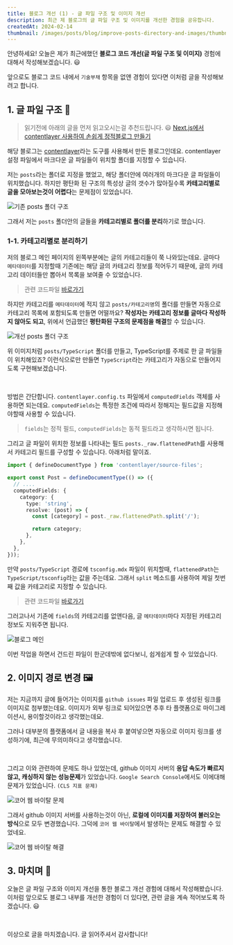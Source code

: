 ```yaml
---
title: 블로그 개선 (1) - 글 파일 구조 및 이미지 개선
description: 최근 제 블로그의 글 파일 구조 및 이미지를 개선한 경험을 공유합니다.
createdAt: 2024-02-14
thumbnail: /images/posts/blog/improve-posts-directory-and-images/thumbnail.png
---
```


안녕하세요! 오늘은 제가 최근에했던 **블로그 코드 개선(글 파일 구조 및 이미지)** 경험에 대해서 작성해보겠습니다. 😃

앞으로도 블로그 코드 내에서 `기술부채` 항목을 없앤 경험이 있다면 이처럼 글을 작성해보려고 합니다.

## 1. 글 파일 구조 📜

> 읽기전에 아래의 글을 먼저 읽고오시는걸 추천드립니다. 😃
> [Next.js에서 contentlayer 사용하여 손쉽게 정적블로그 만들기](https://yiyb-blog.vercel.app/posts/nextjs-contentlayer-blog)

해당 블로그는 [contentlayer](https://contentlayer.dev)라는 도구를 사용해서 만든 블로그인데요. contentlayer 설정 파일에서 마크다운 글 파일들이 위치할 폴더를 지정할 수 있습니다.

저는 `posts`라는 폴더로 지정을 했었고, 해당 폴더안에 여러개의 마크다운 글 파일들이 위치했습니다. 하지만 평탄화 된 구조의 특성상 글의 갯수가 많아질수록 **카테고리별로 글을 모아보는것이 어렵다**는 문제점이 있었습니다.

![기존 posts 폴더 구조](/images/posts/blog/improve-posts-directory-and-images/original-posts-directory.png)

그래서 저는 `posts` 폴더안의 글들을 **카테고리별로 폴더를 분리**하기로 했습니다.

### 1-1. 카테고리별로 분리하기

저의 블로그 메인 페이지의 왼쪽부분에는 글의 카테고리들이 쭉 나와있는데요. 글마다 `메타데이터`를 지정할때 기존에는 해당 글의 카테고리 정보를 적어두기 때문에, 글의 카테고리 데이터들만 뽑아서 목록을 보여줄 수 있었습니다.

> 관련 코드파일 [바로가기](https://github.com/yiyb0603/yiyb-blog/blob/develop/src/utils/contentlayer/index.ts)

하지만 카테고리를 `메타데이터`에 적지 않고 `posts/카테고리명`의 폴더를 만들면 자동으로 카테고리 목록에 포함되도록 만들면 어떨까요? **작성자는 카테고리 정보를 글마다 작성하지 않아도 되고**, 위에서 언급했던 **평탄화된 구조의 문제점을 해결**할 수 있습니다.

![개선 posts 폴더 구조](/images/posts/blog/improve-posts-directory-and-images/improve-posts-directory.png)

위 이미지처럼 `posts/TypeScript` 폴더를 만들고, TypeScript를 주제로 한 글 파일들이 위치해있죠? 이런식으로만 만들면 `TypeScript`라는 카테고리가 자동으로 만들어지도록 구현해보겠습니다.

<br />

방법은 간단합니다. `contentlayer.config.ts` 파일에서 `computedFields` 객체를 사용하면 되는데요. `computedFields`는 특정한 조건에 따라서 정해지는 필드값을 지정해야할때 사용할 수 있습니다.

> `fields`는 정적 필드, `computedFields`는 동적 필드라고 생각하시면 됩니다.

그리고 글 파일이 위치한 정보를 나타내는 필드 `posts._raw.flattenedPath`를 사용해서 카테고리 필드를 구성할 수 있습니다. 아래처럼 말이죠.

```typescript
import { defineDocumentType } from 'contentlayer/source-files';

export const Post = defineDocumentType(() => ({
  // ....
  computedFields: {
    category: {
      type: 'string',
      resolve: (post) => {
        const [category] = post._raw.flattenedPath.split('/');

        return category;
      },
    },
  },
}));
```

만약 `posts/TypeScript` 경로에 `tsconfig.mdx` 파일이 위치할때, `flattenedPath`는 `TypeScript/tsconfig`라는 값을 주는데요. 그래서 `split` 메소드를 사용하여 제일 첫번째 값을 카테고리로 지정할 수 있습니다.

> 관련 코드파일 [바로가기](https://github.com/yiyb0603/yiyb-blog/blob/develop/contentlayer.config.ts)

그러고나서 기존에 `fields`의 카테고리를 없앤다음, 글 `메타데이터`마다 지정된 카테고리 정보도 지워주면 됩니다.

![블로그 메인](/images/posts/blog/improve-posts-directory-and-images/blog-main.png)

이번 작업을 하면서 건드린 파일이 한군데밖에 없다보니, 쉽게쉽게 할 수 있었습니다.

## 2. 이미지 경로 변경 🖼️

저는 지금까지 글에 들어가는 이미지를 `github issues` 파일 업로드 후 생성된 링크를 이미지로 첨부했는데요. 이미지가 외부 링크로 되어있으면 추후 타 플랫폼으로 마이그레이션시, 용이할것이라고 생각했는데요.

그러나 대부분의 플랫폼에서 글 내용을 복사 후 붙여넣으면 자동으로 이미지 링크를 생성하기에, 최근에 무의미하다고 생각했습니다.

<br />

그리고 이와 관련하여 문제도 하나 있었는데, github 이미지 서버의 **응답 속도가 빠르지 않고, 캐싱하지 않는 성능문제**가 있었습니다. `Google Search Console`에서도 이에대해 문제가 있었습니다. `(CLS 지표 문제)`

![코어 웹 바이탈 문제](/images/posts/blog/improve-posts-directory-and-images/core-web-vital-issue.png)

그래서 github 이미지 서버를 사용하는것이 아닌, **로컬에 이미지를 저장하여 불러오는 방식**으로 모두 변경했습니다. 그덕에 `코어 웹 바이탈`에서 발생하는 문제도 해결할 수 있었네요.

![코어 웹 바이탈 해결](/images/posts/blog/improve-posts-directory-and-images/core-web-vital-issue.png)

## 3. 마치며 📌

오늘은 글 파일 구조와 이미지 개선을 통한 블로그 개선 경험에 대해서 작성해봤습니다. 이처럼 앞으로도 블로그 내부를 개선한 경험이 더 있다면, 관련 글을 계속 적어보도록 하겠습니다. 😃

<br />

이상으로 글을 마치겠습니다. 글 읽어주셔서 감사합니다!
